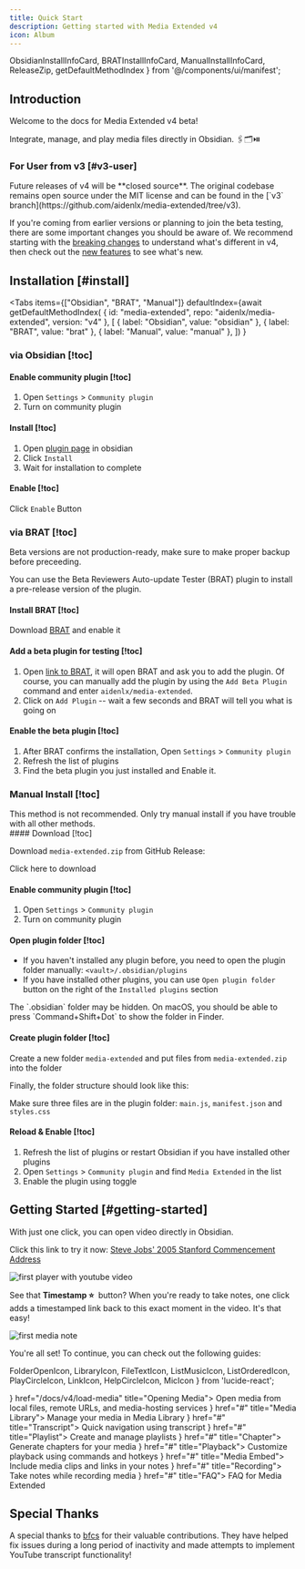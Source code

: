```yaml
---
title: Quick Start
description: Getting started with Media Extended v4
icon: Album
---
```


  ObsidianInstallInfoCard, 
  BRATInstallInfoCard, 
  ManualInstallInfoCard, 
  ReleaseZip,
  getDefaultMethodIndex
} from '@/components/ui/manifest';

## Introduction

Welcome to the docs for Media Extended v4 beta!

Integrate, manage, and play media files directly in Obsidian. 🖇️🗂️⏯️

### For User from v3 [#v3-user]

<Callout type="warn" title="License Change">
Future releases of v4 will be **closed source**.
The original codebase remains open source under the MIT license and can be found in the [`v3` branch](https://github.com/aidenlx/media-extended/tree/v3).
</Callout>

If you're coming from earlier versions or planning to join the beta testing, there are some important changes you should be aware of. 
We recommend starting with the [breaking changes](/docs/v4/breaking-changes) to understand what's different in v4, 
then check out the [new features](/docs/v4/whats-new) to see what's new.

## Installation [#install]

<Tabs
  items={["Obsidian", "BRAT", "Manual"]}
  defaultIndex={await getDefaultMethodIndex(
    { id: "media-extended", repo: "aidenlx/media-extended", version: "v4" }, 
    [
      { label: "Obsidian", value: "obsidian" },
      { label: "BRAT", value: "brat" },
      { label: "Manual", value: "manual" },
    ])
  }
>
  <Tab>

### via Obsidian [!toc]

<ObsidianInstallInfoCard version="v4" />

<div className='fd-steps [&_h4]:fd-step'>

#### Enable community plugin [!toc]

1. Open `Settings` > `Community plugin`
2. Turn on community plugin

#### Install [!toc]

1. Open [plugin page](https://obsidian.md/plugins?id=media-extended) in obsidian
2. Click `Install`
3. Wait for installation to complete

#### Enable [!toc]

Click `Enable` Button

</div>
  </Tab>
  <Tab>

### via BRAT [!toc]

<BRATInstallInfoCard />

<Callout type="warn"> Beta versions are not production-ready, make sure to make proper backup before preceeding. </Callout>

You can use the Beta Reviewers Auto-update Tester (BRAT) plugin to install a pre-release version of the plugin.

<div className='fd-steps [&_h4]:fd-step'>

#### Install BRAT [!toc]

Download [BRAT](https://obsidian.md/plugins?id=obsidian42-brat) and enable it

#### Add a beta plugin for testing [!toc]

1. Open [link to BRAT](obsidian://brat?plugin=aidenlx/media-extended), it will open BRAT and ask you to add the plugin. 
   Of course, you can manually add the plugin by using the `Add Beta Plugin` command and enter `aidenlx/media-extended`.
2. Click on `Add Plugin` -- wait a few seconds and BRAT will tell you what is going on

#### Enable the beta plugin [!toc]

1. After BRAT confirms the installation, Open `Settings` > `Community plugin`
2. Refresh the list of plugins
3. Find the beta plugin you just installed and Enable it.

</div>
  </Tab>
  <Tab>

### Manual Install [!toc]

<ManualInstallInfoCard channel="beta" />

<Callout type="warn">
This method is not recommended. Only try manual install if you have trouble
with all other methods.
</Callout>

<div className='fd-steps [&_h4]:fd-step'>
#### Download [!toc]

Download `media-extended.zip` from GitHub Release: 

<ReleaseZip channel="beta">
  Click here to download
</ReleaseZip>

#### Enable community plugin [!toc]

1. Open `Settings` > `Community plugin`
2. Turn on community plugin

#### Open plugin folder [!toc]

- If you haven't installed any plugin before, you need to open the plugin folder manually: `<vault>/.obsidian/plugins`
- If you have installed other plugins, you can use `Open plugin folder` button on the right of the `Installed plugins` section

<Callout>
The `.obsidian` folder may be hidden. On macOS, you should be able to press `Command+Shift+Dot` to show the folder in Finder.
</Callout>

#### Create plugin folder [!toc]

Create a new folder `media-extended` and put files from `media-extended.zip` into the folder

Finally, the folder structure should look like this:

<Files>
  <Folder name="<vault>/.obsidian/plugins" open>
    <Folder name="media-extended" open>
      <File name="main.js" />
      <File name="manifest.json" />
      <File name="styles.css" />
    </Folder>
  </Folder>
</Files>

Make sure three files are in the plugin folder: `main.js`, `manifest.json` and `styles.css`

#### Reload & Enable [!toc]

1. Refresh the list of plugins or restart Obsidian if you have installed other plugins
2. Open `Settings` > `Community plugin` and find `Media Extended` in the list
3. Enable the plugin using toggle

</div>
  </Tab>
</Tabs>

## Getting Started [#getting-started]

With just one click, you can open video directly in Obsidian.

Click this link to try it now: [Steve Jobs' 2005 Stanford Commencement Address](obsidian://mx-open?url=https%3A%2F%2Fwww.youtube.com%2Fwatch%3Fv%3DUF8uR6Z6KLc)

![first player with youtube video](./first-player.png)

See that **Timestamp&nbsp;⭐&nbsp;** button? When you're ready to take notes, one click adds a timestamped link back to this exact moment in the video. It's that easy!

![first media note](./first-note.png)

You're all set! To continue, you can check out the following guides:

  FolderOpenIcon,
  LibraryIcon,
  FileTextIcon,
  ListMusicIcon,
  ListOrderedIcon,
  PlayCircleIcon,
  LinkIcon,
  HelpCircleIcon,
  MicIcon
} from 'lucide-react';

<Cards>
  <Card icon={<FolderOpenIcon />} href="/docs/v4/load-media" title="Opening Media">
    Open media from local files, remote URLs, and media-hosting services
  </Card>
  <Card icon={<LibraryIcon />} href="#" title="Media Library">
    Manage your media in Media Library
  </Card>
  <Card icon={<FileTextIcon />} href="#" title="Transcript">
    Quick navigation using transcript
  </Card>
  <Card icon={<ListMusicIcon />} href="#" title="Playlist">
    Create and manage playlists
  </Card>
  <Card icon={<ListOrderedIcon />} href="#" title="Chapter">
    Generate chapters for your media
  </Card>
  <Card icon={<PlayCircleIcon />} href="#" title="Playback">
    Customize playback using commands and hotkeys
  </Card>
  <Card icon={<LinkIcon />} href="#" title="Media Embed">
    Include media clips and links in your notes
  </Card>
  <Card icon={<MicIcon />} href="#" title="Recording">
    Take notes while recording media
  </Card>
  <Card icon={<HelpCircleIcon />} href="#" title="FAQ">
    FAQ for Media Extended
  </Card>
</Cards>

## Special Thanks

A special thanks to [bfcs](https://github.com/bfcs) for their valuable contributions. They have helped fix issues during a long period of inactivity and made attempts to implement YouTube transcript functionality!